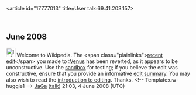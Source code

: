 <article id="17777013" title=User talk:69.41.203.157>
	<talkpage id="17777013" title="User talk:69.41.203.157">
== June 2008 ==

[[Image:Information.png|25px]] Welcome to Wikipedia. The &lt;span class=&quot;plainlinks&quot;&gt;[http://en.wikipedia.org/wiki/Venus?diff=217154961 recent edit]&lt;/span&gt; you made to [[:Venus]] has been reverted, as it appears to be unconstructive. Use the [[Wikipedia:Sandbox|sandbox]] for testing; if you believe the edit was constructive, ensure that you provide an informative [[Help:Edit summary|edit summary]]. You may also wish to read the [[Wikipedia:Introduction|introduction to editing]]. Thanks. &lt;!-- Template:uw-huggle1 --&gt; [[User:JaGa|JaGa]] ([[User talk:JaGa|talk]]) 21:03, 4 June 2008 (UTC)
	</talkpage>
</article>